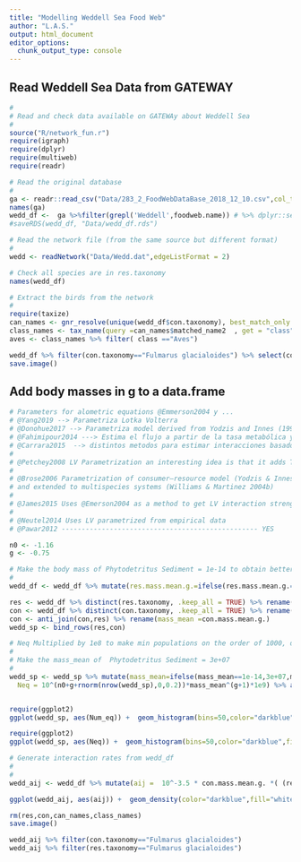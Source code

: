 ```yaml
---
title: "Modelling Weddell Sea Food Web"
author: "L.A.S."
output: html_document
editor_options: 
  chunk_output_type: console
---
```


## Read Weddell Sea Data from GATEWAY 

```r


#
# Read and check data available on GATEWAy about Weddell Sea
#
source("R/network_fun.r")
require(igraph)
require(dplyr)
require(multiweb)
require(readr)

# Read the original database
#
ga <- readr::read_csv("Data/283_2_FoodWebDataBase_2018_12_10.csv",col_types = "icccccccccccccddddddccccccccddddddcddccddciicc")
names(ga)
wedd_df <-  ga %>%filter(grepl('Weddell',foodweb.name)) # %>% dplyr::select(con.taxonomy,con.taxonomy.level,res.taxonomy,res.taxonomy.level)
#saveRDS(wedd_df, "Data/wedd_df.rds")

# Read the network file (from the same source but different format)
#
wedd <- readNetwork("Data/Wedd.dat",edgeListFormat = 2)

# Check all species are in res.taxonomy 
names(wedd_df)

# Extract the birds from the network
#
require(taxize)
can_names <- gnr_resolve(unique(wedd_df$con.taxonomy), best_match_only = TRUE, canonical=TRUE)
class_names <- tax_name(query =can_names$matched_name2  , get = "class", db = "ncbi")
aves <- class_names %>% filter( class =="Aves")

wedd_df %>% filter(con.taxonomy=="Fulmarus glacialoides") %>% select(con.mass.mean.g.)
save.image()
```


## Add body masses in g to a data.frame

```r

# Parameters for alometric equations @Emmerson2004 y ... 
# @Yang2019 --> Parametriza Lotka Volterra
# @Donohue2017 --> Parametriza model derived from Yodzis and Innes (1992), updated with more recent allometric coefficients
# @Fahimipour2014 ---> Estima el flujo a partir de la tasa metabólica y las densidad de la poblacion
# @Carrara2015  --> distintos metodos para estimar interacciones basados en LV
#
# @Petchey2008 LV Parametrization an interesting idea is that it adds Type 2 functional response to check structural robustness 
#
# @Brose2006 Parametrization of consumer–resource model (Yodzis & Innes 1992) updated with new allometric coefficients (Brown et al. 2004)
# and extended to multispecies systems (Williams & Martinez 2004b)
#
# @James2015 Uses @Emerson2004 as a method to get LV interaction strength using body masses 
#
# @Neutel2014 Uses LV parametrized from empirical data 
# @Pawar2012 ------------------------------------------------- YES 

n0 <- -1.16 
g <- -0.75 

# Make the body mass of Phytodetritus Sediment = 1e-14 to obtain better interaction rates for detritivores
#
wedd_df <- wedd_df %>% mutate(res.mass.mean.g.=ifelse(res.mass.mean.g.==-9.99e+02, 1e-14, res.mass.mean.g.))

res <- wedd_df %>% distinct(res.taxonomy, .keep_all = TRUE) %>% rename(name=res.taxonomy,mass_mean = res.mass.mean.g.) %>% select(name, mass_mean) 
con <- wedd_df %>% distinct(con.taxonomy, .keep_all = TRUE) %>% rename(name=con.taxonomy) %>% select(name, con.mass.mean.g.) 
con <- anti_join(con,res) %>% rename(mass_mean =con.mass.mean.g.)
wedd_sp <- bind_rows(res,con) 

# Neq Multiplied by 1e8 to make min populations on the order of 1000, detritus set at big values
#
# Make the mass_mean of  Phytodetritus Sediment = 3e+07
#
wedd_sp <- wedd_sp %>% mutate(mass_mean=ifelse(mass_mean==1e-14,3e+07,mass_mean	 ),
  Neq = 10^(n0+g+rnorm(nrow(wedd_sp),0,0.2))*mass_mean^(g+1)*1e9) %>% arrange(desc(Neq)) %>% mutate(Num_eq=Neq/mass_mean)


require(ggplot2)
ggplot(wedd_sp, aes(Num_eq)) +  geom_histogram(bins=50,color="darkblue",fill="white") + theme_bw() + scale_y_log10() 

require(ggplot2)
ggplot(wedd_sp, aes(Neq)) +  geom_histogram(bins=50,color="darkblue",fill="white") + theme_bw() + scale_y_log10()

# Generate interaction rates from wedd_df 
#
#
wedd_aij <- wedd_df %>% mutate(aij =  10^-3.5 * con.mass.mean.g. *( (res.mass.mean.g./con.mass.mean.g.)^0.46 / (1 + (res.mass.mean.g./con.mass.mean.g.)^2)) ) %>% select( res.taxonomy, con.taxonomy, aij) %>% arrange(desc(aij))

ggplot(wedd_aij, aes(aij)) +  geom_density(color="darkblue",fill="white") + theme_bw()

rm(res,con,can_names,class_names)
save.image()

wedd_aij %>% filter(con.taxonomy=="Fulmarus glacialoides") 
wedd_aij %>% filter(res.taxonomy=="Fulmarus glacialoides") 

``` 


